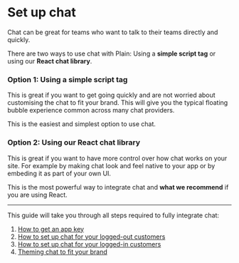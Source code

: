 
# Set up chat

Chat can be great for teams who want to talk to their teams directly and quickly.

There are two ways to use chat with Plain: Using a **simple script tag** or using our **React chat library**.

### Option 1: Using a simple script tag

This is great if you want to get going quickly and are not worried about customising the chat to fit your brand. This will give you the typical floating bubble experience common across many chat providers.

This is the easiest and simplest option to use chat.

### Option 2: Using our React chat library

This is great if you want to have more control over how chat works on your site. For example by making chat look and feel native to your app or by embeding it as part of your own UI.

This is the most powerful way to integrate chat and **what we recommend** if you are using React.

---

This guide will take you through all steps required to fully integrate chat:

1. [How to get an app key](/chat-setup/app-key)
2. [How to set up chat for your logged-out customers](/chat-setup/logged-out)
3. [How to set up chat for your logged-in customers](/chat-setup/logged-in)
4. [Theming chat to fit your brand](/chat-setup/theming)

